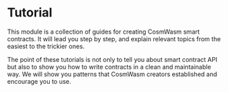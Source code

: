 # Tutorial

This module is a collection of guides for creating CosmWasm smart contracts.
It will lead you step by step, and explain relevant topics from the easiest to the trickier ones.

The point of these tutorials is not only to tell you about smart contract API but also to show you
how to write contracts in a clean and maintainable way. We will show you patterns that CosmWasm
creators established and encourage you to use.
